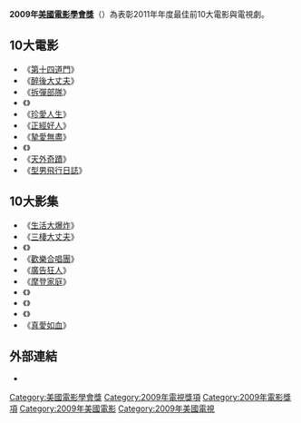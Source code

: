 '''2009年[[美國電影學會|美國電影學會獎]]'''（{{lang-en|'''American Film Institute Awards 2009'''}}）為表彰2011年年度最佳前10大電影與電視劇。

== 10大電影 ==
*《[[第十四道門_(電影)|第十四道門]]》
*《[[醉後大丈夫|醉後大丈夫]]》
*《[[拆彈部隊|拆彈部隊]]》
*《{{link-en|天堂信差|The Messenger (2009 film)}}》
*《[[天生不是寶貝|珍愛人生]]》
*《[[正經好人|正經好人]]》
*《[[摯愛無盡|摯愛無盡]]》
*《{{link-en|棒球男孩|Sugar (2008 film)}}》
*《[[天外奇蹟|天外奇蹟]]》
*《[[型男飛行日誌_(電影)|型男飛行日誌]]》

== 10大影集 ==
*《[[生活大爆炸|生活大爆炸]]》
*《[[三棲大丈夫|三棲大丈夫]]》
*《{{link-en|勝利之光 (電視劇)|Friday Night Lights (TV series)|勝利之光}}》
*《[[歡樂合唱團|歡樂合唱團]]》
*《[[廣告狂人|廣告狂人]]》
*《[[摩登家庭|摩登家庭]]》
*《{{link-en|第一女子偵探所|The No. 1 Ladies' Detective Agency (TV series)}}》
*《{{link-en|歪版護士|Nurse Jackie}}》
*《{{link-en|派對之後|Party Down}}》
*《[[真愛如血|真愛如血]]》

== 外部連結 ==
*{{Official|http://www.afi.com/}}{{en}}

{{美國電影學會獎}}

[[Category:美國電影學會獎|Category:美國電影學會獎]]
[[Category:2009年電視獎項|Category:2009年電視獎項]]
[[Category:2009年電影獎項|Category:2009年電影獎項]]
[[Category:2009年美國電影|Category:2009年美國電影]]
[[Category:2009年美國電視|Category:2009年美國電視]]